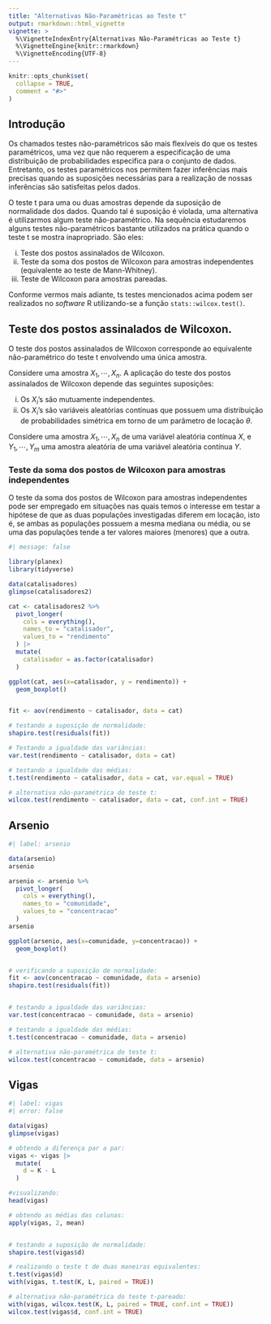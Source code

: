 ```yaml
---
title: "Alternativas Não-Paramétricas ao Teste t"
output: rmarkdown::html_vignette
vignette: >
  %\VignetteIndexEntry{Alternativas Não-Paramétricas ao Teste t}
  %\VignetteEngine{knitr::rmarkdown}
  %\VignetteEncoding{UTF-8}
---
```


```r
knitr::opts_chunk$set(
  collapse = TRUE,
  comment = "#>"
)
```

## Introdução

Os chamados testes não-paramétricos são mais flexíveis do que os testes paramétricos, uma vez que não requerem a especificação de uma distribuição de probabilidades especifica para o conjunto de dados. Entretanto, os testes paramétricos nos permitem fazer inferências mais precisas quando as suposições necessárias para a realização de nossas inferências são satisfeitas pelos dados.  

O teste t para uma ou duas amostras depende da suposição de normalidade dos dados. Quando tal é suposição é violada, uma alternativa é utilizarmos algum teste não-paramétrico. Na sequência estudaremos alguns testes não-paramétricos bastante utilizados na prática quando o teste t se mostra inapropriado. São eles:

i) Teste dos postos assinalados de Wilcoxon.
ii) Teste da soma dos postos de Wilcoxon para amostras independentes (equivalente ao teste de Mann-Whitney).
iii) Teste de Wilcoxon para amostras pareadas.

Conforme vermos mais adiante, ts testes mencionados acima podem ser realizados no *software* R utilizando-se a função `stats::wilcox.test()`.

## Teste dos postos assinalados de Wilcoxon.

O teste dos postos assinalados de Wilcoxon corresponde ao equivalente não-paramétrico do teste t envolvendo uma única amostra. 

Considere uma amostra $X_{1}, \cdots, X_{n}$. A aplicação do teste dos postos assinalados de Wilcoxon depende das seguintes suposições:

i) Os $X_{i}$'s são mutuamente independentes.
ii) Os $X_{i}$'s são variáveis aleatórias contínuas que possuem uma distribuição de probabilidades simétrica em torno de um parâmetro de locação $\theta$.


Considere uma amostra $X_{1}, \cdots, X_{n}$ de uma variável aleatória contínua $X$, e $Y_{1}, \cdots, Y_{m}$ uma amostra aleatória de uma variável aleatória contínua $Y$.

### Teste da soma dos postos de Wilcoxon para amostras independentes

O teste da soma dos postos de Wilcoxon para amostras independentes pode ser empregado em situações nas quais temos o interesse em testar a hipótese de que as duas populações investigadas diferem em locação, isto é, se ambas as populações possuem a mesma mediana ou média, ou se uma das populações tende a ter valores maiores (menores) que a outra.


```r
#| message: false

library(planex)
library(tidyverse)

data(catalisadores)
glimpse(catalisadores2)

cat <- catalisadores2 %>%
  pivot_longer(
    cols = everything(),
    names_to = "catalisador",
    values_to = "rendimento"
  ) |>
  mutate(
    catalisador = as.factor(catalisador)
  )

ggplot(cat, aes(x=catalisador, y = rendimento)) +
  geom_boxplot()


fit <- aov(rendimento ~ catalisador, data = cat)

# testando a suposição de normalidade:
shapiro.test(residuals(fit))

# Testando a igualdade das variâncias:
var.test(rendimento ~ catalisador, data = cat)

# testando a igualdade das médias:
t.test(rendimento ~ catalisador, data = cat, var.equal = TRUE)

# alternativa não-paramétrica do teste t:
wilcox.test(rendimento ~ catalisador, data = cat, conf.int = TRUE)
```


## Arsenio

```r
#| label: arsenio

data(arsenio)
arsenio

arsenio <- arsenio %>%
  pivot_longer(
    cols = everything(),
    names_to = "comunidade",
    values_to = "concentracao"
  )
arsenio

ggplot(arsenio, aes(x=comunidade, y=concentracao)) +
  geom_boxplot()


# verificando a suposição de normalidade:
fit <- aov(concentracao ~ comunidade, data = arsenio)
shapiro.test(residuals(fit))


# testando a igualdade das variâncias:
var.test(concentracao ~ comunidade, data = arsenio)

# testando a igualdade das médias:
t.test(concentracao ~ comunidade, data = arsenio)

# alternativa não-paramétrica do teste t:
wilcox.test(concentracao ~ comunidade, data = arsenio)

```

## Vigas

```r
#| label: vigas
#| error: false

data(vigas)
glimpse(vigas)

# obtendo a diferença par a par:
vigas <- vigas |>
  mutate(
    d = K - L
  )

#visualizando:
head(vigas)

# obtendo as médias das colunas:
apply(vigas, 2, mean)


# testando a suposição de normalidade:
shapiro.test(vigas$d)

# realizando o teste t de duas maneiras equivalentes:
t.test(vigas$d)
with(vigas, t.test(K, L, paired = TRUE))

# alternativa não-paramétrica do teste t-pareado:
with(vigas, wilcox.test(K, L, paired = TRUE, conf.int = TRUE))
wilcox.test(vigas$d, conf.int = TRUE)


```

